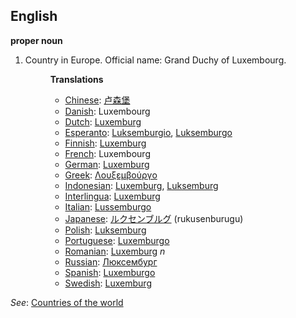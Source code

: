 ==English==

'''proper noun'''

# Country in Europe. Official name: Grand Duchy of Luxembourg.
#:'''Translations'''
#:*[[Chinese]]: [[卢森堡]]
#:*[[Danish]]: Luxembourg
#:*[[Dutch]]: [[Luxemburg]]
#:*[[Esperanto]]: [[Luksemburgio]], [[Luksemburgo]]
#:*[[Finnish]]: [[Luxemburg]]
#:*[[French]]: Luxembourg
#:*[[German]]: [[Luxemburg]]
#:*[[Greek]]: [[Λουξεμβούργο]]
#:*[[Indonesian]]: [[Luxemburg]], [[Luksemburg]]
#:*[[Interlingua]]: [[Luxemburg]]
#:*[[Italian]]: [[Lussemburgo]]
#:*[[Japanese]]: [[ルクセンブルグ]] (rukusenburugu)
#:*[[Polish]]: [[Luksemburg]]
#:*[[Portuguese]]: [[Luxemburgo]]
#:*[[Romanian]]: [[Luxemburg]] ''n''
#:*[[Russian]]: [[Люксембург]]
#:*[[Spanish]]: [[Luxemburgo]]
#:*[[Swedish]]: [[Luxemburg]]

''See'': [[Countries of the world]]